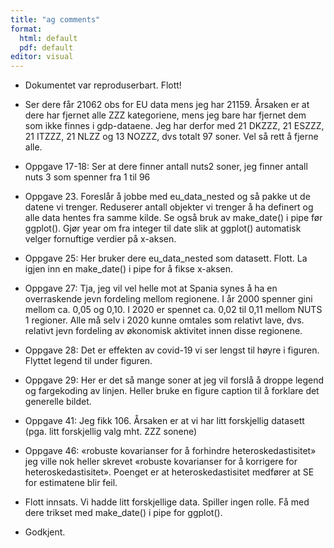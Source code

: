 ```yaml
---
title: "ag comments"
format: 
  html: default
  pdf: default
editor: visual
---
```


-   Dokumentet var reproduserbart.
    Flott!

-   Ser dere får 21062 obs for EU data mens jeg har 21159.
    Årsaken er at dere har fjernet alle ZZZ kategoriene, mens jeg bare har fjernet dem som ikke finnes i gdp-dataene.
    Jeg har derfor med 21 DKZZZ, 21 ESZZZ, 21 ITZZZ, 21 NLZZ og 13 NOZZZ, dvs totalt 97 soner.
    Vel så rett å fjerne alle.

-   Oppgave 17-18: Ser at dere finner antall nuts2 soner, jeg finner antall nuts 3 som spenner fra 1 til 96

-   Oppgave 23.
    Foreslår å jobbe med eu_data_nested og så pakke ut de datene vi trenger.
    Reduserer antall objekter vi trenger å ha definert og alle data hentes fra samme kilde.
    Se også bruk av make_date() i pipe før ggplot().
    Gjør year om fra integer til date slik at ggplot() automatisk velger fornuftige verdier på x-aksen.

-   Oppgave 25: Her bruker dere eu_data_nested som datasett.
    Flott.
    La igjen inn en make_date() i pipe for å fikse x-aksen.

-   Oppgave 27: Tja, jeg vil vel helle mot at Spania synes å ha en overraskende jevn fordeling mellom regionene.
    I år 2000 spenner gini mellom ca.
    0,05 og 0,10.
    I 2020 er spennet ca.
    0,02 til 0,11 mellom NUTS 1 regioner.
    Alle må selv i 2020 kunne omtales som relativt lave, dvs.
    relativt jevn fordeling av økonomisk aktivitet innen disse regionene.

-   Oppgave 28: Det er effekten av covid-19 vi ser lengst til høyre i figuren.
    Flyttet legend til under figuren.

-   Oppgave 29: Her er det så mange soner at jeg vil forslå å droppe legend og fargekoding av linjen.
    Heller bruke en figure caption til å forklare det generelle bildet.

-   Oppgave 41: Jeg fikk 106.
    Årsaken er at vi har litt forskjellig datasett (pga. litt forskjellig valg mht. ZZZ sonene)

-   Oppgave 46: «robuste kovarianser for å forhindre heteroskedastisitet» jeg ville nok heller skrevet «robuste kovarianser for å korrigere for heteroskedastisitet».
    Poenget er at heteroskedastisitet medfører at SE for estimatene blir feil.

-   Flott innsats.
    Vi hadde litt forskjellige data.
    Spiller ingen rolle.
    Få med dere trikset med make_date() i pipe for ggplot().

-   Godkjent.
